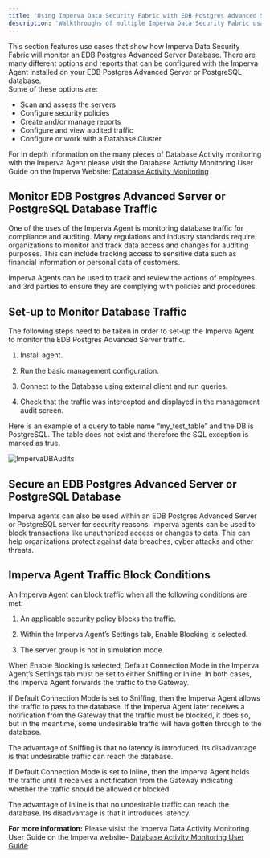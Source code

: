 ```yaml
---
title: 'Using Imperva Data Security Fabric with EDB Postgres Advanced Server'
description: 'Walkthroughs of multiple Imperva Data Security Fabric usage scenarios'
---
```


This section features use cases that show how Imperva Data Security Fabric will monitor an EDB Postgres Advanced Server Database.  There are many different options and reports that can be configured with the Imperva Agent installed on your EDB Postgres Advanced Server or PostgreSQL database.  
Some of these options are: 
- Scan and assess the servers 
- Configure security policies 
- Create and/or manage reports
- Configure and view audited traffic
- Configure or work with a Database Cluster   

For in depth information on the many pieces of Database Activity monitoring with the Imperva Agent please visit the Database Activity Monitoring User Guide on the Imperva Website: [Database Activity Monitoring](https://docs.imperva.com/bundle/v14.9-database-activity-monitoring-user-guide/page/70414.htm)

## Monitor EDB Postgres Advanced Server or PostgreSQL Database Traffic

One of the uses of the Imperva Agent is monitoring database traffic for compliance and auditing. Many regulations and industry standards require organizations to monitor and track data access and changes for auditing purposes. This can include tracking access to sensitive data such as financial information or personal data of customers.

Imperva Agents can be used to track and review the actions of employees and 3rd parties to ensure they are complying with policies and procedures.

## Set-up to Monitor Database Traffic

The following steps need to be taken in order to set-up the Imperva Agent to monitor the EDB Postgres Advanced Server traffic.

1. Install agent.

2. Run the basic management configuration. 

3. Connect to the Database using external client and run queries.

4. Check that the traffic was intercepted and displayed in the management audit screen.

Here is an example of a query to table name “my_test_table” and the DB is PostgreSQL. The table does not exist and therefore the SQL exception is marked as true.

   ![ImpervaDBAudits](Images/ImpervaDBAudits.png)

## Secure an EDB Postgres Advanced Server or PostgreSQL Database

Imperva agents can also be used within an EDB Postgres Advanced Server or PostgreSQL server for security reasons.  Imperva agents can be used to block transactions like unauthorized access or changes to data. This can help organizations protect against data breaches, cyber attacks and other threats.

## Imperva Agent Traffic Block Conditions

An Imperva Agent can block traffic when all the following conditions are met:

1. An applicable security policy blocks the traffic.

2. Within the Imperva Agent’s Settings tab, Enable Blocking is selected.

3. The server group is not in simulation mode.

When Enable Blocking is selected, Default Connection Mode in the Imperva Agent’s Settings tab must be set to either Sniffing or Inline. In both cases, the Imperva Agent forwards the traffic to the Gateway.

If Default Connection Mode is set to Sniffing, then the Imperva Agent allows the traffic to pass to the database. If the Imperva Agent later receives a notification from the Gateway that the traffic must be blocked, it does so, but in the meantime, some undesirable traffic will have gotten through to the database.

The advantage of Sniffing is that no latency is introduced. Its disadvantage is that undesirable traffic can reach the database.

If Default Connection Mode is set to Inline, then the Imperva Agent holds the traffic until it receives a notification from the Gateway indicating whether the traffic should be allowed or blocked.

The advantage of Inline is that no undesirable traffic can reach the database. Its disadvantage is that it introduces latency.

**For more information:** Please visist the Imperva Data Activity Monitoring User Guide on the Imperva website- [Database Activity Monitoring User Guide](https://docs.imperva.com/bundle/v14.10-database-activity-monitoring-user-guide/page/70414.htm)

